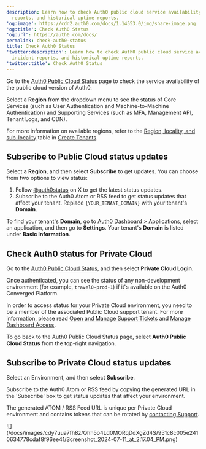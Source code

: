```yaml
---
description: Learn how to check Auth0 public cloud service availability, incident
  reports, and historical uptime reports.
'og:image': https://cdn2.auth0.com/docs/1.14553.0/img/share-image.png
'og:title': Check Auth0 Status
'og:url': https://auth0.com/docs/
permalink: check-auth0-status
title: Check Auth0 Status
'twitter:description': Learn how to check Auth0 public cloud service availability,
  incident reports, and historical uptime reports.
'twitter:title': Check Auth0 Status
---
```

Go to the [Auth0 Public Cloud Status](https://status.auth0.com) page to check the service availability of the public cloud version of Auth0.

Select a **Region** from the dropdown menu to see the status of Core Services (such as User Authentication and Machine-to-Machine Authentication) and Supporting Services (such as <Tooltip tip="Multi-factor authentication (MFA): User authentication process that uses a factor in addition to username and password such as a code via SMS." cta="View Glossary" href="/docs/glossary?term=MFA">MFA</Tooltip>, <Tooltip tip="Management API: A product to allow customers to perform administrative tasks." cta="View Glossary" href="/docs/glossary?term=Management+API">Management API</Tooltip>, Tenant Logs, and CDN).

For more information on available regions, refer to the [Region, locality, and sub-locality](/docs/get-started/auth0-overview/create-tenants#region-locality-and-sub-locality) table in [Create Tenants](/docs/get-started/auth0-overview/create-tenants).

## Subscribe to Public Cloud status updates

Select a **Region**, and then select **Subscribe** to get updates. You can choose from two options to view status:

1. Follow [@auth0status](https://twitter.com/auth0status) on X to get the latest status updates.
2. Subscribe to the Auth0 Atom or RSS feed to get status updates that affect your tenant. Replace `{YOUR_TENANT_DOMAIN}` with your tenant's **Domain**.

To find your tenant's **Domain**, go to [Auth0 Dashboard > Applications](https://manage.auth0.com/dashboard/#/applications), select an application, and then go to **Settings**. Your tenant's **Domain** is listed under **Basic Information**.

## Check Auth0 status for Private Cloud

Go to the [Auth0 Public Cloud Status](https://status.auth0.com), and then select **Private Cloud Login**.

Once authenticated, you can see the status of any non-development environment (for example, `travel0-prod-1`) if it's available on the Auth0 Converged Platform.

<Callout icon="file-lines" color="#0EA5E9" iconType="regular">

In order to access status for your Private Cloud environment, you need to be a member of the associated Public Cloud support tenant. For more information, please read [Open and Manage Support Tickets](/docs/troubleshoot/customer-support/open-and-manage-support-tickets) and [Manage Dashboard Access](/docs/get-started/manage-dashboard-access).

</Callout>

To go back to the Auth0 Public Cloud Status page, select **Auth0 Public Cloud Status** from the top-right navigation.

## Subscribe to Private Cloud status updates

Select an Environment, and then select **Subscribe**.

Subscribe to the Auth0 Atom or RSS feed by copying the generated URL in the 'Subscribe' box to get status updates that affect your environment.

<Callout icon="file-lines" color="#0EA5E9" iconType="regular">

The generated ATOM / RSS Feed URL is unique per Private Cloud environment and contains tokens that can be rotated by [contacting Support](https://support.auth0.com/).

</Callout>

<Frame>![](/docs/images/cdy7uua7fh8z/Qhh5o4Ld0MORqDdXgZd4S/951c8c005e2410634778cdaf8f96ee41/Screenshot_2024-07-11_at_2.17.04_PM.png)</Frame>